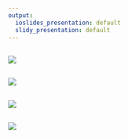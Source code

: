 ```yaml
---
output:
  ioslides_presentation: default
  slidy_presentation: default
---
```

##

![](Slide2.png)



##
![](Slide3.png)



##
![](Slide4.png)

##
![](Slide5.png)
